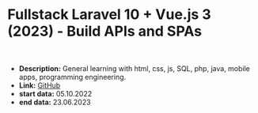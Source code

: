 # Fullstack Laravel 10 + Vue.js 3 (2023) - Build APIs and SPAs

<br />

- **Description:** General learning with html, css, js, SQL, php, java, mobile apps, programming engineering.
- **Link:** [GitHub](https://github.com/olek1305/toedoe-app-clientAPI)
- **start data:** 05.10.2022
- **end data:** 23.06.2023